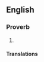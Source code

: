 ==English==

===Proverb===
{{infl|en|proverb|head=[[the]] [[end]]s [[justify]] [[the]] [[means]]}}

# {{alternative form of|the end justifies the means}}

====Translations====
{{trans-see|the end justifies the means}}